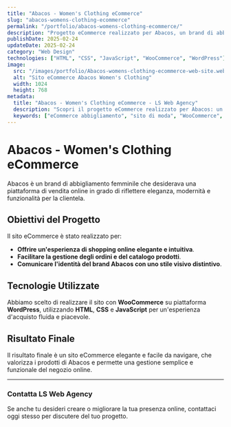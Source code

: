 ```yaml
---
title: "Abacos - Women's Clothing eCommerce"
slug: "abacos-womens-clothing-ecommerce"
permalink: "/portfolio/abacos-womens-clothing-ecommerce/"
description: "Progetto eCommerce realizzato per Abacos, un brand di abbigliamento femminile, con l'obiettivo di creare una piattaforma di vendita online elegante e funzionale."
publishDate: 2025-02-24
updateDate: 2025-02-24
category: "Web Design"
technologies: ["HTML", "CSS", "JavaScript", "WooCommerce", "WordPress"]
image:
  src: "/images/portfolio/Abacos-womens-clothing-ecommerce-web-site.webp"
  alt: "Sito eCommerce Abacos Women's Clothing"
  width: 1024
  height: 768
metadata:
  title: "Abacos - Women's Clothing eCommerce - LS Web Agency"
  description: "Scopri il progetto eCommerce realizzato per Abacos: un sito di vendita online elegante e funzionale per il brand di abbigliamento femminile."
  keywords: ["eCommerce abbigliamento", "sito di moda", "WooCommerce", "WordPress"]
---
```


# Abacos - Women's Clothing eCommerce

Abacos è un brand di abbigliamento femminile che desiderava una piattaforma di vendita online in grado di riflettere eleganza, modernità e funzionalità per la clientela.

## Obiettivi del Progetto

Il sito eCommerce è stato realizzato per:

- **Offrire un'esperienza di shopping online elegante e intuitiva**.
- **Facilitare la gestione degli ordini e del catalogo prodotti**.
- **Comunicare l'identità del brand Abacos con uno stile visivo distintivo**.

## Tecnologie Utilizzate

Abbiamo scelto di realizzare il sito con **WooCommerce** su piattaforma **WordPress**, utilizzando **HTML**, **CSS** e **JavaScript** per un'esperienza d'acquisto fluida e piacevole.

## Risultato Finale

Il risultato finale è un sito eCommerce elegante e facile da navigare, che valorizza i prodotti di Abacos e permette una gestione semplice e funzionale del negozio online.

---

### Contatta LS Web Agency

Se anche tu desideri creare o migliorare la tua presenza online, contattaci oggi stesso per discutere del tuo progetto.
